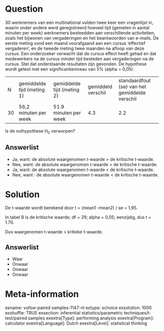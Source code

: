 Question
========
30 werknemers van een multinational vulden twee keer een vragenlijst in, waarin onder andere werd geregistreerd hoeveel tijd (gemeten in aantal minuten per week) werknemers besteedden aan verschillende activiteiten, zoals het bijwonen van vergaderingen en het beantwoorden van e-mails. De eerste meting vond een maand voorafgaand aan een cursus 'effectief vergaderen', en de tweede meting twee maanden na afloop van deze cursus. Een onderzoeker verwacht dat de cursus effect heeft gehad en dat medewerkers na de cursus minder tijd besteden aan vergaderingen na de cursus. Stel dat onderstaande resultaten zijn gevonden. De hypothese wordt getest met een significantieniveau van 5% (alpha = 0,05).  
  

<table class="tvcss_2 tvcss_3"> <tbody> <tr class="odd"> <td class="tvcss_4">N</td> <td class="tvcss_5">gemiddelde tijd (meting 1)</td> <td class="tvcss_6">gemiddelde tijd (meting 2)</td> <td class="tvcss_7">gemiddeld verschil </td> <td class="tvcss_8">standaardfout (se) van het gemiddelde verschil </td> </tr> <tr class="even"> <td class="tvcss_4">30</td> <td class="tvcss_5">56,2 minuten per week</td> <td class="tvcss_6">51.9 minuten per week </td> <td class="tvcss_7">4.3</td> <td class="tvcss_8">2.2</td> </tr> </tbody> </table>

  
Is de nulhypothese H<sub>0</sub> verworpen?

Answerlist
----------
* Ja, want: de absolute waargenomen t-waarde &gt; de kritische t-waarde.
* Nee, want: de absolute waargenomen t-waarde &gt; de kritische t-waarde.
* Ja, want: de absolute waargenomen t-waarde &lt; de kritische t-waarde.
* Nee, want : de absolute waargenomen t-waarde &lt; de kritische t-waarde.

Solution
========

De t-waarde wordt berekend door t = (mean1 -mean2) / se = 1,95.  
  
In tabel B is de kritische waarde; df = 29; alpha = 0,05; eenzijdig, dus t = 1.70.  
  
Dus waargenomen t-waarde &gt; kritieke t-waarde.

Answerlist
----------
* Waar
* Onwaar
* Onwaar
* Onwaar

Meta-information
================
exname: vufsw-paired samples-1147-nl
extype: schoice
exsolution: 1000
exshuffle: TRUE
exsection: inferential statistics/parametric techniques/t-test/paired samples
exextra[Type]: performing analysis
exextra[Program]: calculator
exextra[Language]: Dutch
exextra[Level]: statistical thinking

